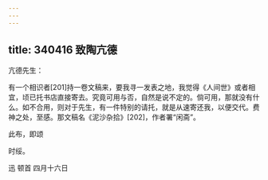 ```yaml
---
---
---
```

title: 340416 致陶亢德
---




亢德先生：

有一个相识者[201]持一卷文稿来，要我寻一发表之地，我觉得《人间世》或者相宜，顷已托书店直接寄去。究竟可用与否，自然是说不定的。倘可用，那就没有什么。如不合用，则对于先生，有一件特别的请托，就是从速寄还我，以便交代。费神之处，至感。那文稿名《泥沙杂拾》[202]，作者署“闲斋”。

此布，即颂

时绥。

迅 顿首 四月十六日